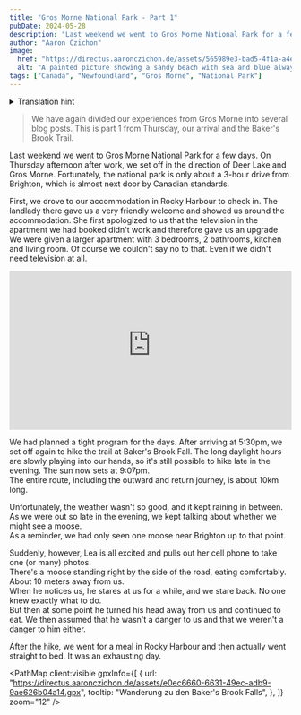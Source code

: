 ```yaml
---
title: "Gros Morne National Park - Part 1"
pubDate: 2024-05-28
description: "Last weekend we went to Gros Morne National Park for a few days."
author: "Aaron Czichon"
image:
  href: "https://directus.aaronczichon.de/assets/565989e3-bad5-4f1a-a4e8-b509d26c9d9b.jpg?quality=70&width=1600"
  alt: "A painted picture showing a sandy beach with sea and blue always. Several wooden boats (7) are painted on this sand. These have different colors. From left to right, green, blue, red, green, orange, blue, white."
tags: ["Canada", "Newfoundland", "Gros Morne", "National Park"]
---
```



<details>
  <summary>Translation hint</summary>
  We implemented the English version of this blog for you in June. We will publish
  all new blog entries also in English. Every entry before Jun 24th 2024 is automatically
  translated through DeepL. So please apologize if the translation is not perfect.
  If you want to read the original German entry, please switch to the German version
  of our blog.
</details>

> We have again divided our experiences from Gros Morne into several blog posts. This is part 1 from Thursday, our arrival and the Baker's Brook Trail.

Last weekend we went to Gros Morne National Park for a few days. On Thursday afternoon after work, we set off in the direction of Deer Lake and Gros Morne. Fortunately, the national park is only about a 3-hour drive from Brighton, which is almost next door by Canadian standards.

First, we drove to our accommodation in Rocky Harbour to check in. The landlady there gave us a very friendly welcome and showed us around the accommodation. She first apologized to us that the television in the apartment we had booked didn't work and therefore gave us an upgrade. We were given a larger apartment with 3 bedrooms, 2 bathrooms, kitchen and living room. Of course we couldn't say no to that. Even if we didn't need television at all.

<div style="position: relative; padding-top: 56.25%;">
  <iframe
    src="https://customer-rnx58v5rm01lsk0m.cloudflarestream.com/a6a1538f4faff3deb068a828d2262c42/iframe?poster=https%3A%2F%2Fcustomer-rnx58v5rm01lsk0m.cloudflarestream.com%2Fa6a1538f4faff3deb068a828d2262c42%2Fthumbnails%2Fthumbnail.jpg%3Ftime%3D%26height%3D600"
    loading="lazy"
    style="border: none; position: absolute; top: 0; left: 0; height: 100%; width: 100%;"
    allow="accelerometer; gyroscope; autoplay; encrypted-media; picture-in-picture;"
    allowfullscreen="true"
  ></iframe>
</div>

We had planned a tight program for the days. After arriving at 5:30pm, we set off again to hike the trail at Baker's Brook Fall. The long daylight hours are slowly playing into our hands, so it's still possible to hike late in the evening. The sun now sets at 9:07pm.  
The entire route, including the outward and return journey, is about 10km long.

<DirectusImage assetId="e674ffde-7d5b-4afc-b607-99d241028ad1.jpg" />

<DirectusImage assetId="af3e47fe-e35a-4f61-8455-aa30dbe1cdd4.jpg" />

Unfortunately, the weather wasn't so good, and it kept raining in between.  
As we were out so late in the evening, we kept talking about whether we might see a moose.  
As a reminder, we had only seen one moose near Brighton up to that point.

Suddenly, however, Lea is all excited and pulls out her cell phone to take one (or many) photos.  
There's a moose standing right by the side of the road, eating comfortably. About 10 meters away from us.  
When he notices us, he stares at us for a while, and we stare back. No one knew exactly what to do.  
But then at some point he turned his head away from us and continued to eat. We then assumed that he wasn't a danger to us and that we weren't a danger to him either.

<DirectusImage assetId="b4c15de6-7f90-48d5-b371-b97c8d4861fd.jpg" />

After the hike, we went for a meal in Rocky Harbour and then actually went straight to bed. It was an exhausting day.

<PathMap
  client:visible
  gpxInfo={[
    {
      url: "https://directus.aaronczichon.de/assets/e0ec6660-6631-49ec-adb9-9ae626b04a14.gpx",
      tooltip: "Wanderung zu den Baker's Brook Falls",
    },
  ]}
  zoom="12"
/>
